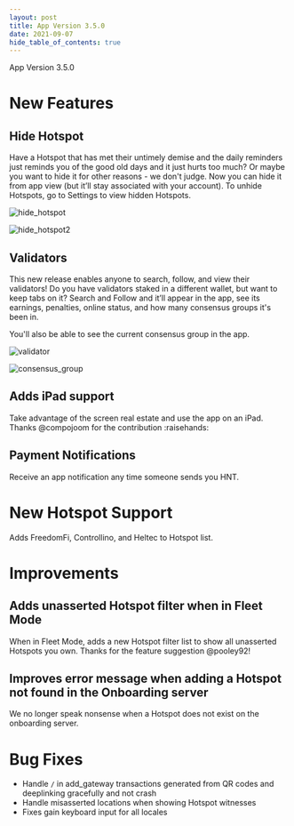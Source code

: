 ```yaml
---
layout: post
title: App Version 3.5.0
date: 2021-09-07
hide_table_of_contents: true
---
```


App Version 3.5.0

# New Features

## Hide Hotspot

Have a Hotspot that has met their untimely demise and the daily reminders just reminds you of the
good old days and it just hurts too much? Or maybe you want to hide it for other reasons - we don't
judge. Now you can hide it from app view (but it’ll stay associated with your account). To unhide
Hotspots, go to Settings to view hidden Hotspots.

<!--truncate-->

![hide_hotspot](./hide_hotspot.png)

![hide_hotspot2](./hide_hotspot2.png)

## Validators

This new release enables anyone to search, follow, and view their validators! Do you have validators
staked in a different wallet, but want to keep tabs on it? Search and Follow and it’ll appear in the
app, see its earnings, penalties, online status, and how many consensus groups it's been in.

You'll also be able to see the current consensus group in the app.

![validator](./validator.png)

![consensus_group](./consensus_group.png)

## Adds iPad support

Take advantage of the screen real estate and use the app on an iPad. Thanks @compojoom for the
contribution :raisehands:

## Payment Notifications

Receive an app notification any time someone sends you HNT.

# New Hotspot Support

Adds FreedomFi, Controllino, and Heltec to Hotspot list.

# Improvements

## Adds unasserted Hotspot filter when in Fleet Mode

When in Fleet Mode, adds a new Hotspot filter list to show all unasserted Hotspots you own. Thanks
for the feature suggestion @pooley92!

## Improves error message when adding a Hotspot not found in the Onboarding server

We no longer speak nonsense when a Hotspot does not exist on the onboarding server.

# Bug Fixes

- Handle `/` in add_gateway transactions generated from QR codes and deeplinking gracefully and not
  crash
- Handle misasserted locations when showing Hotspot witnesses
- Fixes gain keyboard input for all locales

